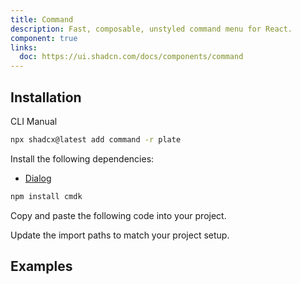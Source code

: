 ```yaml
---
title: Command
description: Fast, composable, unstyled command menu for React.
component: true
links:
  doc: https://ui.shadcn.com/docs/components/command
---
```


## Installation

<Tabs defaultValue="cli">

<TabsList>
<TabsTrigger value="cli">CLI</TabsTrigger>
<TabsTrigger value="manual">Manual</TabsTrigger>
</TabsList>
<TabsContent value="cli">

```bash
npx shadcx@latest add command -r plate
```

</TabsContent>

<TabsContent value="manual">

<Steps>

<Step>

Install the following dependencies:

- [Dialog](/docs/components/dialog)

```bash
npm install cmdk
```

</Step>

<Step>

Copy and paste the following code into your project.

</Step>

<ComponentSource name="command" />

<Step>

Update the import paths to match your project setup.

</Step>

</Steps>

</TabsContent>

</Tabs>

## Examples

<ComponentSource src="../../templates/plate-playground-template/src/components/plate-ui/code-block-combobox.tsx" />
